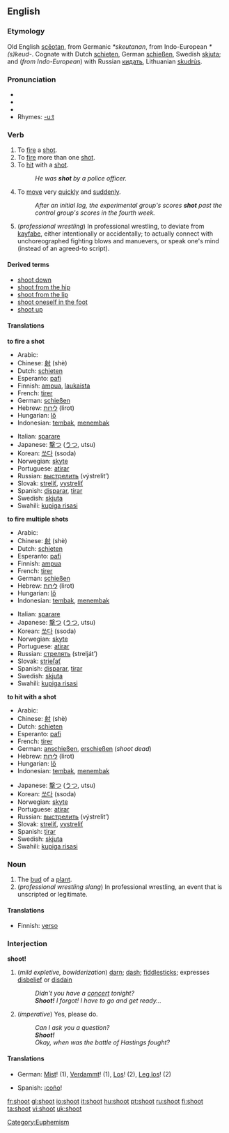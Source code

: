 ==English==

===Etymology===
Old English [[sceotan|scēotan]], from Germanic ''*skeutanan'', from Indo-European ''*(s)keud-''.  Cognate with Dutch [[schieten]], German [[schießen]], Swedish [[skjuta]]; and (''from Indo-European'') with Russian [[кидать]], Lithuanian [[skudrùs]].

===Pronunciation===
*{{SAMPA|/'Sut/}}
*{{IPA|/'ʃut/}}
*{{audio|en-us-shoot.ogg|Audio (US)}}
*Rhymes: [[Rhymes:English:-uːt|-uːt]]

===Verb===
{{en-verb|shoots|shooting|shot|'''[[shot]]''', or archaic '''[[shotten]]'''}}

# To [[fire]] a [[shot]].
# To [[fire]] more than one [[shot]].
# To [[hit]] with a [[shot]].
#:''He was '''shot''' by a police officer.''
# To [[move]] very [[quickly]] and [[suddenly]].
#:''After an initial lag, the experimental group's scores '''shot''' past the control group's scores in the fourth week.''
# (''professional wrestling'') In professional wrestling, to deviate from [[kayfabe]], either intentionally or accidentally; to actually connect with unchoreographed fighting blows and manuevers, or speak one's mind (instead of an agreed-to script).

====Derived terms====
*[[shoot down]]
*[[shoot from the hip]]
*[[shoot from the lip]]
*[[shoot oneself in the foot]]
*[[shoot up]]

====Translations====
'''to fire a shot'''
{{top}}
*Arabic: {{ARchar|[[صوب]]}} {{IPAchar|(ʂáwwaba)}}
*Chinese: [[射]] (shè)
*Dutch: [[schieten]]
*Esperanto: [[pafi]]
*Finnish: [[ampua]], [[laukaista]]
*French: [[tirer]]
*German: [[schießen]]
*Hebrew: [[לירות]] (lirot)
*Hungarian: [[lő]]
*Indonesian: [[tembak]], [[tembak|menembak]]
{{mid}}
*Italian: [[sparare]]
*Japanese: [[撃つ]] ([[うつ]], utsu)
*Korean: [[쏘다]] (ssoda)
*Norwegian: [[skyte]]
*Portuguese: [[atirar]]
*Russian: [[выстрелить]] (výstrelit’)
*Slovak: [[streliť]], [[vystreliť]]
*Spanish: [[disparar]], [[tirar]]
*Swedish: [[skjuta]]
*Swahili: [[kupiga risasi]]
{{bottom}}

'''to fire multiple shots'''
{{top}}
*Arabic: {{ARchar|[[صوب]]}} {{IPAchar|(ʂáwwaba)}}
*Chinese: [[射]] (shè)
*Dutch: [[schieten]]
*Esperanto: [[pafi]]
*Finnish: [[ampua]]
*French: [[tirer]]
*German: [[schießen]]
*Hebrew: [[לירות]] (lirot)
*Hungarian: [[lő]]
*Indonesian: [[tembak]], [[tembak|menembak]]
{{mid}}
*Italian: [[sparare]]
*Japanese: [[撃つ]] ([[うつ]], utsu)
*Korean: [[쏘다]] (ssoda)
*Norwegian: [[skyte]]
*Portuguese: [[atirar]]
*Russian: [[стрелять]] (strelját’)
*Slovak: [[strieľať]]
*Spanish: [[disparar]], [[tirar]]
*Swedish: [[skjuta]]
*Swahili: [[kupiga risasi]]
{{bottom}}

'''to hit with a shot'''
{{top}}
*Arabic: {{ARchar|[[صوب]]}} {{IPAchar|(ʂáwwaba)}}
*Chinese: [[射]] (shè)
*Dutch: [[schieten]]
*Esperanto: [[pafi]]
*French: [[tirer]]
*German: [[anschießen]], [[erschießen]] (''shoot dead'')
*Hebrew: [[לירות]] (lirot)
*Hungarian: [[lő]]
*Indonesian: [[tembak]], [[tembak|menembak]]
{{mid}}
*Japanese: [[撃つ]] ([[うつ]], utsu)
*Korean: [[쏘다]] (ssoda)
*Norwegian: [[skyte]]
*Portuguese: [[atirar]]
*Russian: [[выстрелить]] (výstrelit’)
*Slovak: [[streliť]], [[vystreliť]]
*Spanish: [[tirar]]
*Swedish: [[skjuta]]
*Swahili: [[kupiga risasi]]
{{bottom}}

===Noun===
{{en-noun}}

# The [[bud]] of a [[plant]].
# (''professional wrestling slang'') In professional wrestling, an event that is unscripted or legitimate.

====Translations====
{{top}}
*Finnish: [[verso]]
{{mid}}
{{bottom}}

===Interjection===
'''shoot!'''
# (''mild expletive, bowlderization'') [[darn]]; [[dash]]; [[fiddlesticks]]; expresses [[disbelief]] or [[disdain]]
#: ''Didn't you have a [[concert]] tonight?''
#: '''''Shoot!''' I forgot! I have to go and get ready...''
# (''imperative'') Yes, please do.
#: ''Can I ask you a question?''
#: '''''Shoot!'''''
#: ''Okay, when was the battle of Hastings fought?''

====Translations====
{{top}}
*German: [[Mist]]! (1), [[Verdammt]]! (1), [[Los]]! (2), [[Leg los]]! (2)
{{mid}}
*Spanish: ¡[[coño]]!
{{bottom}}

[[Category:Euphemism]]

[[fr:shoot]]
[[gl:shoot]]
[[io:shoot]]
[[it:shoot]]
[[hu:shoot]]
[[pt:shoot]]
[[ru:shoot]]
[[fi:shoot]]
[[ta:shoot]]
[[vi:shoot]]
[[uk:shoot]]